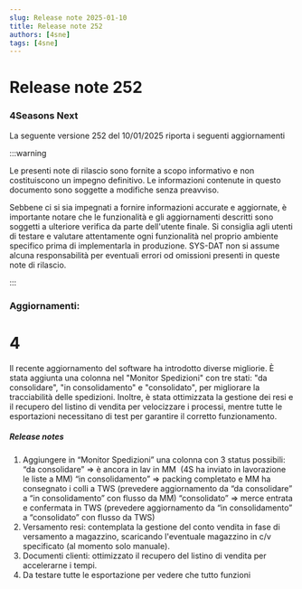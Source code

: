 ```yaml
---
slug: Release note 2025-01-10
title: Release note 252
authors: [4sne]
tags: [4sne]
---
```


# Release note 252

### 4Seasons Next

La seguente versione 252 del 10/01/2025 riporta i seguenti aggiornamenti

:::warning

Le presenti note di rilascio sono fornite a scopo informativo e non costituiscono un impegno definitivo. Le informazioni contenute in questo documento sono soggette a modifiche senza preavviso.

Sebbene ci si sia impegnati a fornire informazioni accurate e aggiornate, è importante notare che le funzionalità e gli aggiornamenti descritti sono soggetti a ulteriore verifica da parte dell'utente finale.  Si consiglia agli utenti di testare e valutare attentamente ogni funzionalità nel proprio ambiente specifico prima di implementarla in produzione.
SYS-DAT non si assume alcuna responsabilità per eventuali errori od omissioni presenti in queste note di rilascio.

:::


<!-- truncate -->

### Aggiornamenti:        

#  4

Il recente aggiornamento del software ha introdotto diverse migliorie. È stata aggiunta una colonna nel "Monitor Spedizioni" con tre stati: "da consolidare", "in consolidamento" e "consolidato", per migliorare la tracciabilità delle spedizioni. Inoltre, è stata ottimizzata la gestione dei resi e il recupero del listino di vendita per velocizzare i processi, mentre tutte le esportazioni necessitano di test per garantire il corretto funzionamento.


##### Release notes

1. Aggiungere in “Monitor
Spedizioni” una colonna con 3 status possibili:  “da consolidare” =&gt; è ancora
in lav in MM&nbsp; (4S ha inviato in
lavorazione le liste a MM) “in consolidamento” =&gt;
packing completato e MM ha consegnato i colli a TWS (prevedere aggiornamento da
“da consolidare” a “in consolidamento” con flusso da MM) “consolidato” =&gt; merce
entrata e confermata in TWS (prevedere aggiornamento da “in consolidamento” a
“consolidato” con flusso da TWS)    
1. Versamento resi: contemplata la gestione del conto vendita in fase di versamento a magazzino, scaricando l'eventuale magazzino in c/v specificato (al momento solo manuale). 
1. Documenti clienti: ottimizzato il recupero del listino di vendita per accelerarne i tempi. 
1. Da testare tutte le esportazione per vedere che tutto funzioni&nbsp; 
